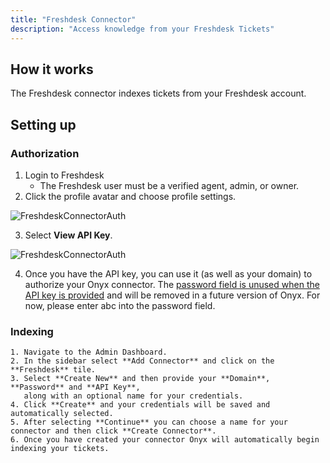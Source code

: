 ```yaml
---
title: "Freshdesk Connector"
description: "Access knowledge from your Freshdesk Tickets"
---
```


## How it works

The Freshdesk connector indexes tickets from your Freshdesk account.

## Setting up

### Authorization

1. Login to Freshdesk
    - The Freshdesk user must be a verified agent, admin, or owner.
2. Click the profile avatar and choose profile settings.

![FreshdeskConnectorAuth](/archive/images/connectors/freshdesk/freshdesk_1.png)

3. Select **View API Key**.

![FreshdeskConnectorAuth](/archive/images/connectors/freshdesk/freshdesk_2.png)

4. Once you have the API key, you can use it (as well as your domain) to authorize your Onyx connector. The [password field is unused when the API key is provided](https://developers.freshdesk.com/api/#authentication) and will be removed in a future version of Onyx. For now, please enter abc into the password field.

### Indexing

    1. Navigate to the Admin Dashboard.
    2. In the sidebar select **Add Connector** and click on the **Freshdesk** tile.
    3. Select **Create New** and then provide your **Domain**, **Password** and **API Key**,
       along with an optional name for your credentials.
    4. Click **Create** and your credentials will be saved and automatically selected.
    5. After selecting **Continue** you can choose a name for your connector and then click **Create Connector**.
    6. Once you have created your connector Onyx will automatically begin indexing your tickets.

